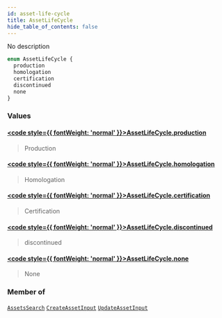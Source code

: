 ```yaml
---
id: asset-life-cycle
title: AssetLifeCycle
hide_table_of_contents: false
---
```








No description

```graphql
enum AssetLifeCycle {
  production
  homologation
  certification
  discontinued
  none
}
```


### Values

#### [<code style={{ fontWeight: 'normal' }}>AssetLifeCycle.<b>production</b></code>](#) 
> Production
> 

#### [<code style={{ fontWeight: 'normal' }}>AssetLifeCycle.<b>homologation</b></code>](#) 
> Homologation
> 

#### [<code style={{ fontWeight: 'normal' }}>AssetLifeCycle.<b>certification</b></code>](#) 
> Certification
> 

#### [<code style={{ fontWeight: 'normal' }}>AssetLifeCycle.<b>discontinued</b></code>](#) 
> discontinued
> 

#### [<code style={{ fontWeight: 'normal' }}>AssetLifeCycle.<b>none</b></code>](#) 
> None
> 



### Member of

[`AssetsSearch`](/api/graphql/documentation/inputs/assets-search)  <Badge class="secondary" text="input"/><Bullet />[`CreateAssetInput`](/api/graphql/documentation/inputs/create-asset-input)  <Badge class="secondary" text="input"/><Bullet />[`UpdateAssetInput`](/api/graphql/documentation/inputs/update-asset-input)  <Badge class="secondary" text="input"/>



